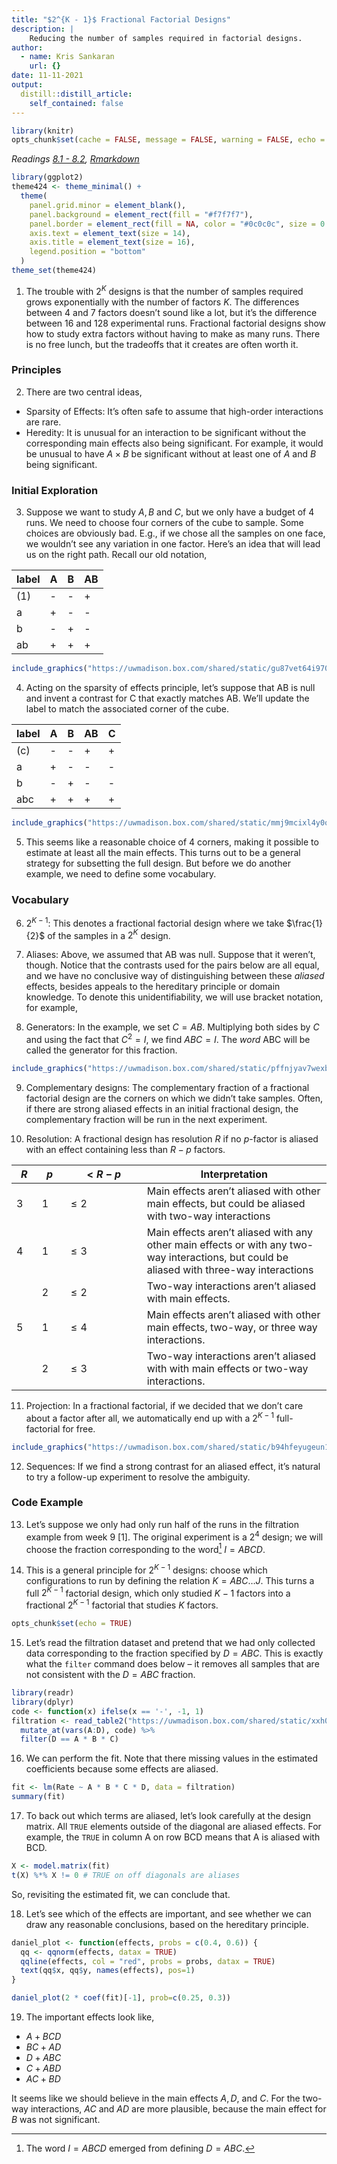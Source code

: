 ```yaml
---
title: "$2^{K - 1}$ Fractional Factorial Designs"
description: |
    Reducing the number of samples required in factorial designs.
author:
  - name: Kris Sankaran
    url: {}
date: 11-11-2021
output:
  distill::distill_article:
    self_contained: false
---
```


```r
library(knitr)
opts_chunk$set(cache = FALSE, message = FALSE, warning = FALSE, echo = FALSE, out.width = 400, fig.align = "center")
```

_Readings [8.1 - 8.2](https://www.wiley.com/en-us/Design+and+Analysis+of+Experiments%2C+10th+Edition-p-9781119492443#content-section), [Rmarkdown](https://github.com/krisrs1128/stat424_f21/blob/main/_posts/2021-08-17-week10-4/week10-4.Rmd)_

```r
library(ggplot2)
theme424 <- theme_minimal() + 
  theme(
    panel.grid.minor = element_blank(),
    panel.background = element_rect(fill = "#f7f7f7"),
    panel.border = element_rect(fill = NA, color = "#0c0c0c", size = 0.6),
    axis.text = element_text(size = 14),
    axis.title = element_text(size = 16),
    legend.position = "bottom"
  )
theme_set(theme424)
```

1. The trouble with $2^{K}$ designs is that the number of samples required grows
exponentially with the number of factors $K$. The differences between 4 and 7
factors doesn’t sound like a lot, but it’s the difference between 16 and 128
experimental runs. Fractional factorial designs show how to study extra factors
without having to make as many runs. There is no free lunch, but the tradeoffs
that it creates are often worth it.

### Principles

2. There are two central ideas,
  * Sparsity of Effects: It’s often safe to assume that high-order interactions
  are rare.
  * Heredity: It is unusual for an interaction to be significant without the
  corresponding main effects also being significant. For example, it would be
  unusual to have $A \times B$ be significant without at least one of $A$ and $B$
  being significant.

### Initial Exploration
3. Suppose we want to study $A, B$ and $C$, but we only have a budget of 4 runs.
We need to choose four corners of the cube to sample. Some choices are obviously
bad. E.g., if we chose all the samples on one face, we wouldn’t see any
variation in one factor. Here’s an idea that will lead us on the right path.
Recall our old notation,

| label | A | B |  AB |
|--- | --- | --- | --- |
| (1) | - | - | + |
| a | + | - | - |
| b | - | + | - |
| ab | + | + | + |

```r
include_graphics("https://uwmadison.box.com/shared/static/gu87vet64i970eonsbvtds7bsb31qbuy.png")
```

4. Acting on the sparsity of effects principle, let’s suppose that AB is null
and invent a contrast for C that exactly matches AB. We’ll update the label to
match the associated corner of the cube.

| label | A | B |  AB | C |
|---| --- | --- | --- | --- |
| (c) | - | - | + | + |
| a | + | - | - | - |
| b | - | + | - | - |
| abc | + | + | + | + |

```r
include_graphics("https://uwmadison.box.com/shared/static/mmj9mcixl4y0o95hwf7h93vayw0eooc0.png")
```

5. This seems like a reasonable choice of 4 corners, making it possible to
estimate at least all the main effects. This turns out to be a general strategy
for subsetting the full design. But before we do another example, we need to
define some vocabulary.

### Vocabulary

6. $2^{K - 1}$: This denotes a fractional factorial design where we take
$\frac{1}{2}$ of the samples in a $2^{K}$ design.

7. Aliases: Above, we assumed that AB was null. Suppose that it weren’t, though.
Notice that the contrasts used for the pairs below are all equal,
\begin{align*}
	 \left[AB\right] &= \frac{1}{2}\left(c - a + b + abc\right) = \left[C\right] \\
		\left[BC\right] &= \frac{1}{2}\left(-c + a - b + abc\right) = \left[A\right] \\
		\left[AC\right] &= \frac{1}{2}\left(-c - a + b + abc\right) = \left[B\right]
\end{align*}
  and we have no conclusive way of distinguishing between these *aliased* effects,
  besides appeals to the hereditary principle or domain knowledge. To denote this
  unidentifiability, we will use bracket notation, for example,
  \begin{align*}
  \left[A\right] &= A + BC.
  \end{align*}
  
8. Generators: In the example, we set $C = AB$. Multiplying both sides by $C$
and using the fact that $C^2 = I$, we find $ABC = I$. The *word* ABC will be
called the generator for this fraction.

```r
include_graphics("https://uwmadison.box.com/shared/static/pffnjyav7wexbujzf32vlhorcfxhfa6w.png")
```

9. Complementary designs: The complementary fraction of a fractional factorial
design are the corners on which we didn’t take samples. Often, if there are
strong aliased effects in an initial fractional design, the complementary
fraction will be run in the next experiment.

10. Resolution: A fractional design has resolution $R$ if no $p$-factor is
aliased with an effect containing less than $R - p$ factors.

| $R$ | $p$ | $< R - p$ | Interpretation |
|- | - | --- | ------- |
| 3 | 1 |  $\leq 2$ | Main effects aren't aliased with other main effects, but could be aliased with two-way interactions | 
| 4 | 1 | $\leq 3$ | Main effects aren't aliased with any other main effects or with any two-way interactions, but could be aliased with three-way interactions | 
|  | 2 | $\leq 2$ | Two-way interactions aren’t aliased with main effects.
| 5 | 1 | $\leq 4$ | Main effects aren’t aliased with other main effects, two-way, or three way interactions. | 
| | 2 | $\leq 3$ | Two-way interactions aren’t aliased with with main effects or two-way interactions. |

11. Projection: In a fractional factorial, if we decided that we don’t care
about a factor after all, we automatically end up with a $2 ^ {K - 1}$
full-factorial for free.

```r
include_graphics("https://uwmadison.box.com/shared/static/b94hfeyugeun1xywlm2ccls9am5l38xg.jpg")
```

12. Sequences: If we find a strong contrast for an aliased effect, it’s natural
to try a follow-up experiment to resolve the ambiguity.

### Code Example

13. Let's suppose we only had only run half of the runs in the filtration
example from week 9 [1]. The original experiment is a $2^ 4$ design; we will
choose the fraction corresponding to the word^[The word $I = ABCD$ emerged from
defining $D = ABC$.] $I = ABCD$.

14. This is a general principle for $2 ^ {K - 1}$ designs: choose which
configurations to run by defining the relation $K = A B C \dots J$. This turns a
full $2^{K - 1}$ factorial design, which only studied $K - 1$ factors into a
fractional $2^{K - 1}$ factorial that studies $K$ factors.

```r
opts_chunk$set(echo = TRUE)
```

15. Let's read the filtration dataset and pretend that we had only collected
data corresponding to the fraction specified by $D = ABC$. This is exactly what
the `filter` command does below -- it removes all samples that are not
consistent with the $D = ABC$ fraction.

```r
library(readr)
library(dplyr)
code <- function(x) ifelse(x == '-', -1, 1)
filtration <- read_table2("https://uwmadison.box.com/shared/static/xxh05ngikmscnddbhg2l3v268jnu4jtc.txt") %>%
  mutate_at(vars(A:D), code) %>%
  filter(D == A * B * C)
```

16. We can perform the fit. Note that there missing values in the estimated
coefficients because some effects are aliased.

```r
fit <- lm(Rate ~ A * B * C * D, data = filtration)
summary(fit)
```

17. To back out which terms are aliased, let's look carefully at the design
matrix. All `TRUE` elements outside of the diagonal are aliased effects. For
example, the `TRUE` in column A on row BCD means that A is aliased with BCD.

```r
X <- model.matrix(fit)
t(X) %*% X != 0 # TRUE on off diagonals are aliases
```

  So, revisiting the estimated fit, we can conclude that.
  \begin{align*}
  \widehat{\mu}+\widehat{A B C D} &=70.75 \\
  \widehat{A}+\widehat{B C D} &=9.5 \times 2=19 \\
  \widehat{B}+\widehat{A C D} &=0.75 \times 2=1.5 \\
  \widehat{C}+\widehat{A B D} &=7 \times 2=14 \\
  \widehat{D}+\widehat{A B C} &=8.25 \times 2=16.5 \\
  \widehat{A B}+\widehat{C D} &=-0.5 \times 2=-1 \\
  \widehat{A C}+\widehat{B D}=&-9.25 \times 2=-18.5 \\
  \widehat{B C}+\widehat{A D} &=9.5 \times 2=19
  \end{align*}
  
18. Let's see which of the effects are important, and see whether we can draw
any reasonable conclusions, based on the hereditary principle.

```r
daniel_plot <- function(effects, probs = c(0.4, 0.6)) { 
  qq <- qqnorm(effects, datax = TRUE)
  qqline(effects, col = "red", probs = probs, datax = TRUE)
  text(qq$x, qq$y, names(effects), pos=1)
}

daniel_plot(2 * coef(fit)[-1], prob=c(0.25, 0.3))
```

19. The important effects look like,
  
  * $A + BCD$ 
  * $BC + AD$
  * $D + ABC$
  * $C + ABD$
  * $AC + BD$
  
  It seems like we should believe in the main effects $A, D$, and $C$. For the
  two-way interactions, $AC$ and $AD$ are more plausible, because the main effect
  for $B$ was not significant.